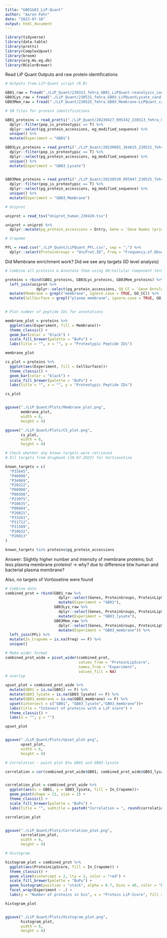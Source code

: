 ```yaml
---
title: "GB01&03_LiP-Quant"
author: "Aaron Fehr"
date: "2023-07-18"
output: html_document
---
```


```r

library(tidyverse)
library(data.table)
library(protti)
library(ComplexUpset)
library(broom)
library(org.Hs.eg.db)
library(RColorBrewer) 
```

Read LiP Quant Outputs and raw protein identifications

```r
# Outputs from LiP-Quant script (R.B)

GB01_raw = fread("./LiP_Quant/230313_fehra_GB01_LiPQuant-reanalysis_conc1-7_excluded13_candidates-ModSeq-ranked.txt", header = T)
GB03Lys_raw = fread("./LiP_Quant/230531_fehra_GB03_LiPQuantLysate_candidates-ModSeq-ranked.txt", header = T)
GB03Mem_raw = fread("./LiP_Quant/230525_fehra_GB03_Membrane-LiPQuant_candidates-ModSeq-ranked.txt", header = T)

# SN files for protein identifications

GB01_proteins = read_protti("./LiP_Quant/20230427_095342_230313_fehra_GB01_LiPQuant-reanalysis_conc1-7_excluded13_MiMB_Report.xls") %>%
  dplyr::filter(pep_is_proteotypic == T) %>%
  dplyr::select(pg_protein_accessions, eg_modified_sequence) %>%
  unique() %>%
  mutate(Experiment = "GB01")

GB03Lys_proteins = read_protti("./LiP_Quant/20230601_164615_230531_fehra_GB03_LiPQuantLysate_MiMB_Report.xls") %>%
  dplyr::filter(pep_is_proteotypic == T) %>%
  dplyr::select(pg_protein_accessions, eg_modified_sequence) %>%
  unique() %>%
  mutate(Experiment = "GB03_Lysate")
  

GB03Mem_proteins = read_protti("./LiP_Quant/20230530_095947_230525_fehra_GB03_Membrane-LiPQuant_MiMB_Report.xls") %>%
  dplyr::filter(pep_is_proteotypic == T) %>%
  dplyr::select(pg_protein_accessions, eg_modified_sequence) %>%
  unique() %>%
  mutate(Experiment = "GB03_Membrane")

# Uniprot

uniprot = read_tsv("Uniprot_human_230420.tsv") 

uniprot = uniprot %>%
  dplyr::mutate(pg_protein_accessions = Entry, Gene = `Gene Names (primary)`, Sequence, Length)

# Crapome 

PFL = read.csv("./LiP_Quant/LiPQuant_PFL.csv", sep = ";") %>%
  dplyr::select(ProteinGroups = "UniProt.ID", Freq = "Frequency.of.Observation")

```

Did Membrane enrichment work? Did we see any targets (ID level analysis)

```r
# Combine all proteins & Annotate them using GO:Cellular Component terms 

proteins = rbind(GB01_proteins, GB03Lys_proteins, GB03Mem_proteins) %>%
  left_join(uniprot %>%
              dplyr::select(pg_protein_accessions, GO_CC = `Gene Ontology (cellular component)`)) %>%
  mutate(Membrane = grepl("membrane", ignore.case = TRUE, GO_CC)) %>%
  mutate(CellSurface = grepl("plasma membrane", ignore.case = TRUE, GO_CC))
  

# Plot number of peptide IDs for annotations

membrane_plot = proteins %>%
  ggplot(aes(Experiment, fill = Membrane))+
  theme_classic() +
  geom_bar(color = "black") +
  scale_fill_brewer(palette = "BuPu") + 
  labs(title = "", x = "", y = "Proteotypic Peptide IDs")

membrane_plot

cs_plot = proteins %>%
  ggplot(aes(Experiment, fill = CellSurface))+
  theme_classic() +
  geom_bar(color = "black") +
  scale_fill_brewer(palette = "BuPu") + 
  labs(title = "", x = "", y = "Proteotypic Peptide IDs")

cs_plot


ggsave("./LiP_Quant/Plots/Membrane_plot.png",
       membrane_plot,
       width = 6,
       height = 4)

ggsave("./LiP_Quant/Plots/CS_plot.png",
       cs_plot,
       width = 6,
       height = 4)

# Check whether any known targets were retrieved
# All targets from drugbank (18.07.2023) for Vortioxetine

known_targets = c(
  "P31645",
  "P46098",
  "P34969",
  "P28222",
  "P08908",
  "P08588",
  "P23975",
  "P10635",
  "P08684",
  "P20815",
  "P33261",
  "P11712",
  "P11509",
  "P10632",
  "P20813"
)

known_targets %in% proteins$pg_protein_accessions

```

Answer: Slightly higher number and intensity of membrane proteins; but less plasma membrane proteins! -\> why? due to difference btw human and bacterial plasma membrane?

Also, no targets of Vortioxetine were found


```r
# Combine data
combined_prot = rbind(GB01_raw %>%
                        dplyr::select(Genes, ProteinGroups, ProteinLipScore) %>%
                        mutate(Experiment = "GB01"),
                      GB03Lys_raw %>%
                        dplyr::select(Genes, ProteinGroups, ProteinLipScore) %>%
                        mutate(Experiment = "GB03_lysate"),
                      GB03Mem_raw %>%
                        dplyr::select(Genes, ProteinGroups, ProteinLipScore) %>%
                        mutate(Experiment = "GB03_membrane")) %>%
  left_join(PFL) %>%
  mutate(In_Crapome = is.na(Freq) == F) %>%
  unique()

# Make wider format
combined_prot_wide = pivot_wider(combined_prot,
                                 values_from = "ProteinLipScore",
                                 names_from = "Experiment",
                                 values_fill = NA)
# overlap

upset_plot = combined_prot_wide %>%
  mutate(GB01 = is.na(GB01) == F) %>%
  mutate(GB03_lysate = is.na(GB03_lysate) == F) %>%
  mutate(GB03_membrane = is.na(GB03_membrane) == F) %>%
  upset(intersect = c("GB01", "GB03_lysate","GB03_membrane"))+
  labs(title = "Intesect of proteins with a LiP score") +
  theme_classic() +
  labs(x = "", y = "")

upset_plot 


ggsave("./LiP_Quant/Plots/Upset_plot.png",
       upset_plot,
       width = 6,
       height = 4)

# Correlation - point plot btw GB01 and GB03-lysate 

correlation = cor(combined_prot_wide$GB01, combined_prot_wide$GB03_lysate, use = "complete")


correlation_plot = combined_prot_wide %>%
  ggplot(aes(x = GB01, y = GB03_lysate, fill = In_Crapome))+
  geom_point(shape = 21, size = 2) +
  theme_classic() +
  scale_fill_brewer(palette = "BuPu") +
  labs(title = "", subtitle = paste0("Correlation = ", round(correlation,3)),  fill = "in Crapome")

correlation_plot 


ggsave("./LiP_Quant/Plots/Correlation_plot.png",
       correlation_plot,
       width = 6,
       height = 4)

# Histogram 

histogram_plot = combined_prot %>%
  ggplot(aes(ProteinLipScore, fill = In_Crapome)) +
  theme_classic() +
  geom_vline(xintercept = 2, lty = 2, color = "red") +
  scale_fill_brewer(palette = "BuPu") +
  geom_histogram(position = "stack", alpha = 0.7, bins = 40, color = "black") +
  facet_wrap(Experiment ~ .) +
  labs(y = "Number of proteins in bin", x = "Protein LiP-Score", fill = "in Crapome")

histogram_plot


ggsave("./LiP_Quant/Plots/Histogram_plot.png",
       histogram_plot,
       width = 6,
       height = 4)
```




